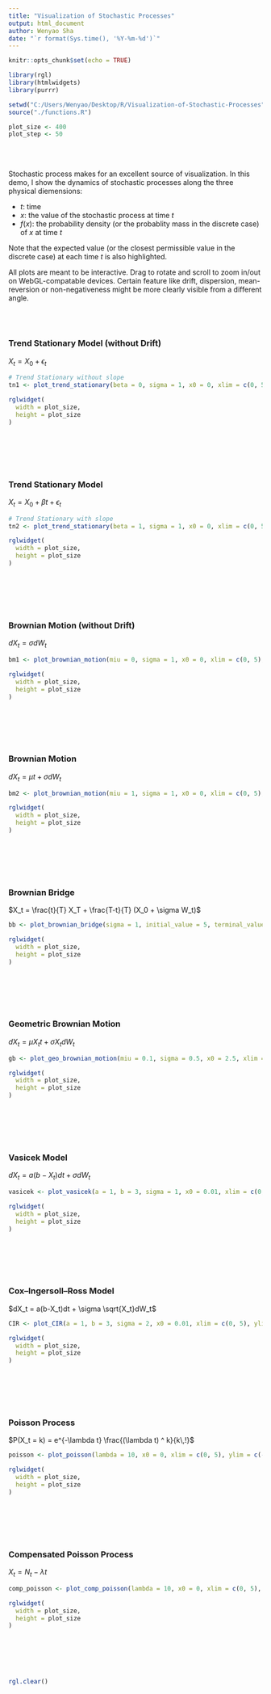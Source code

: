 ```yaml
---
title: "Visualization of Stochastic Processes"
output: html_document
author: Wenyao Sha
date: "`r format(Sys.time(), '%Y-%m-%d')`"
---
```


```r
knitr::opts_chunk$set(echo = TRUE)

library(rgl)
library(htmlwidgets)
library(purrr)

setwd("C:/Users/Wenyao/Desktop/R/Visualization-of-Stochastic-Processes")
source("./functions.R")

plot_size <- 400
plot_step <- 50
```

<br><br>

Stochastic process makes for an excellent source of visualization. In this demo, I show the dynamics of stochastic processes along the three physical diemensions:

* $t$: time
* $x$: the value of the stochastic process at time $t$
* $f(x)$: the probability density (or the probablity mass in the discrete case) of $x$ at time $t$

Note that the expected value (or the closest permissible value in the discrete case) at each time $t$ is also highlighted.

All plots are meant to be interactive. Drag to rotate and scroll to zoom in/out on WebGL-compatable devices. Certain feature like drift, dispersion, mean-reversion or non-negativeness might be more clearly visible from a different angle.

<br><br>

### Trend Stationary Model (without Drift)
$X_t = X_0 + \epsilon_t$
```r
# Trend Stationary without slope
tn1 <- plot_trend_stationary(beta = 0, sigma = 1, x0 = 0, xlim = c(0, 5), ylim = c(-5, 5), step = plot_step)

rglwidget(
  width = plot_size,
  height = plot_size
) 
```

<br><br><br><br>

### Trend Stationary Model
$X_t = X_0 + \beta t + \epsilon_t$
```r
# Trend Stationary with slope
tn2 <- plot_trend_stationary(beta = 1, sigma = 1, x0 = 0, xlim = c(0, 5), ylim = c(-5, 5), step = plot_step)

rglwidget(
  width = plot_size,
  height = plot_size
) 
```

<br><br><br><br>
  
### Brownian Motion (without Drift)
$dX_t = \sigma dW_t$
```r
bm1 <- plot_brownian_motion(miu = 0, sigma = 1, x0 = 0, xlim = c(0, 5), ylim = c(-5, 5), step = 50)

rglwidget(
  width = plot_size,
  height = plot_size
) 
```

<br><br><br><br>

### Brownian Motion
$dX_t = \mu t + \sigma dW_t$
```r
bm2 <- plot_brownian_motion(miu = 1, sigma = 1, x0 = 0, xlim = c(0, 5), ylim = c(-5, 5), step = plot_step)

rglwidget(
  width = plot_size,
  height = plot_size
) 
```

<br><br><br><br>

### Brownian Bridge
$X_t = \frac{t}{T} X_T + \frac{T-t}{T} (X_0 + \sigma W_t)$
```r
bb <- plot_brownian_bridge(sigma = 1, initial_value = 5, terminal_value = 0, term = 5, xlim = c(0, 5), ylim = c(0, 6), step = plot_step)

rglwidget(
  width = plot_size,
  height = plot_size
) 
```

<br><br><br><br>

### Geometric Brownian Motion
$dX_t = \mu X_t t + \sigma X_t dW_t$
```r
gb <- plot_geo_brownian_motion(miu = 0.1, sigma = 0.5, x0 = 2.5, xlim = c(0, 5), ylim = c(-1, 5), step = plot_step)

rglwidget(
  width = plot_size,
  height = plot_size
) 
```

<br><br><br><br>

### Vasicek Model
$dX_t = a(b-X_t)dt + \sigma dW_t$
```r
vasicek <- plot_vasicek(a = 1, b = 3, sigma = 1, x0 = 0.01, xlim = c(0, 5), ylim = c(-1, 4), step = plot_step)

rglwidget(
  width = plot_size,
  height = plot_size
) 
```

<br><br><br><br>

### Cox–Ingersoll–Ross Model
$dX_t = a(b-X_t)dt + \sigma \sqrt{X_t}dW_t$
```r
CIR <- plot_CIR(a = 1, b = 3, sigma = 2, x0 = 0.01, xlim = c(0, 5), ylim = c(-1, 4), step = plot_step)

rglwidget(
  width = plot_size,
  height = plot_size
) 
```

<br><br><br><br>

### Poisson Process
$P(X_t = k) = e^{-\lambda t} \frac{(\lambda t) ^ k}{k\,!}$
```r
poisson <- plot_poisson(lambda = 10, x0 = 0, xlim = c(0, 5), ylim = c(-5, 50), step = plot_step)

rglwidget(
  width = plot_size,
  height = plot_size
)
```

<br><br><br><br>

### Compensated Poisson Process
$X_t = N_t - \lambda t$
```r
comp_poisson <- plot_comp_poisson(lambda = 10, x0 = 0, xlim = c(0, 5), ylim = c(-25, 25), step = plot_step)

rglwidget(
  width = plot_size,
  height = plot_size
)
```

<br><br><br><br>

```r
rgl.clear()
```
